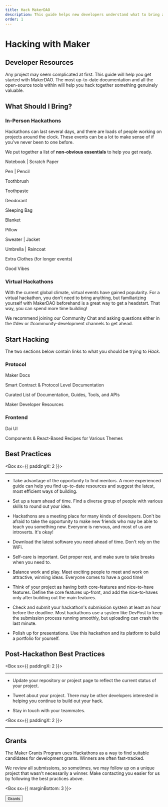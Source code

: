 ```yaml
---
title: Hack MakerDAO
description: This guide helps new developers understand what to bring and how to benefit most from their first hackathon.
order: 1
---
```


# Hacking with Maker

## Developer Resources

Any project may seem complicated at first. This guide will help you get started with MakerDAO. The most up-to-date documentation and all the open-source tools within will help you hack together something genuinely valuable.

## What Should I Bring?

### In-Person Hackathons

Hackathons can last several days, and there are loads of people working on projects around the clock. These events can be a lot to make sense of if you've never been to one before.

We put together a list of **non-obvious essentials** to help you get ready.

<Checklist>

Notebook | Scratch Paper 

Pen | Pencil

Toothbrush 

Toothpaste

Deodorant

Sleeping Bag

Blanket

Pillow

Sweater | Jacket

Umbrella | Raincoat

Extra Clothes (for longer events)

Good Vibes

</Checklist>

### Virtual Hackathons

With the current global climate, virtual events have gained popularity. For a virtual hackathon, you don't need to bring anything, but familiarizing yourself with MakerDAO beforehand is a great way to get a headstart. That way, you can spend more time building!

<Callout>

We recommend joining our <Link to="https://chat.makerdao.com/channel/community-development" icon="rocketchat">Community Chat</Link> and asking questions either in the  <Link to="https://chat.makerdao.com/channel/dev" >#dev</Link> or <Link to="https://chat.makerdao.com/channel/community-development" >#community-development</Link> channels to get ahead.

</Callout>

## Start Hacking

The two sections below contain links to what you should be trying to _Hack_.

<Column>

<Box>

### Protocol

<List>

<Link to="https://docs.makerdao.com">

Maker Docs

Smart Contract & Protocol Level Documentation

</Link>


<Link to="https://awesome.makerdao.com/#developer-resources">

Curated List of Documentation, Guides, Tools, and APIs

Maker Developer Resources

</Link>

</List>

</Box>

<Box>

### Frontend

<List>

<Link to="https://github.com/makerdao/dai-ui">

Dai UI

Components & React-Based Recipes for Various Themes

</Link>

</List>

</Box>

</Column>

## Best Practices

<Box sx={{ paddingX: 2 }}>

---

- Take advantage of the opportunity to find mentors. A more experienced guide can help you find up-to-date resources and suggest the latest, most efficient ways of building.

- Set up a team ahead of time. Find a diverse group of people with various skills to round out your idea.

- Hackathons are a meeting place for many kinds of developers. Don't be afraid to take the opportunity to make new friends who may be able to teach you something new. Everyone is nervous, and most of us are introverts. It's okay!

- Download the latest software you need ahead of time. Don't rely on the WiFi. 

- Self-care is important. Get proper rest, and make sure to take breaks when you need to.

- Balance work and play. Meet exciting people to meet and work on attractive, winning ideas. Everyone comes to have a good time!

- Think of your project as having both core-features and nice-to-have features. Define the core features up-front, and add the nice-to-haves only after building out the main features.

- Check and submit your hackathon's submission system at least an hour before the deadline. Most hackathons use a system like DevPost to keep the submission process running smoothly, but uploading can crash the last minute.

- Polish up for presentations. Use this hackathon and its platform to build a portfolio for yourself.

</Box>

## Post-Hackathon Best Practices

<Box sx={{ paddingX: 2 }}>

---

- Update your repository or project page to reflect the current status of your project.

- Tweet about your project. There may be other developers interested in helping you continue to build out your hack.

- Stay in touch with your teammates.

</Box>

<Box sx={{ paddingX: 2 }}>

---

</Box>

<Tout alt image>

<Box>

## Grants

The Maker Grants Program uses Hackathons as a way to find suitable candidates for development grants. Winners are often fast-tracked.

We review all submissions, so sometimes, we may follow up on a unique project that wasn't necessarily a winner. Make contacting you easier for us by following the best practices above.

<Box sx={{ marginBottom: 3 }}>

<Button to="/funding/grants/">Grants</Button>

</Box>

</Box>

</Tout>
